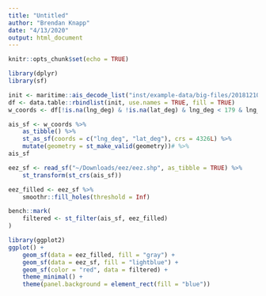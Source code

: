 ```yaml
---
title: "Untitled"
author: "Brendan Knapp"
date: "4/13/2020"
output: html_document
---
```


```r
knitr::opts_chunk$set(echo = TRUE)
```


```r
library(dplyr)
library(sf)

init <- maritime::ais_decode_list("inst/example-data/big-files/20181210.log")
df <- data.table::rbindlist(init, use.names = TRUE, fill = TRUE)
w_coords <- df[!is.na(lng_deg) & !is.na(lat_deg) & lng_deg < 179 & lng_deg > -179 & lat_deg < 89 & lng_deg > -89]

ais_sf <- w_coords %>% 
    as_tibble() %>% 
    st_as_sf(coords = c("lng_deg", "lat_deg"), crs = 4326L) %>% 
    mutate(geometry = st_make_valid(geometry))# %>%
ais_sf

eez_sf <- read_sf("~/Downloads/eez/eez.shp", as_tibble = TRUE) %>% 
    st_transform(st_crs(ais_sf))

eez_filled <- eez_sf %>%
    smoothr::fill_holes(threshold = Inf)

bench::mark(
    filtered <- st_filter(ais_sf, eez_filled)
)

library(ggplot2)
ggplot() +
    geom_sf(data = eez_filled, fill = "gray") +
    geom_sf(data = eez_sf, fill = "lightblue") +
    geom_sf(color = "red", data = filtered) +
    theme_minimal() +
    theme(panel.background = element_rect(fill = "blue"))
```
